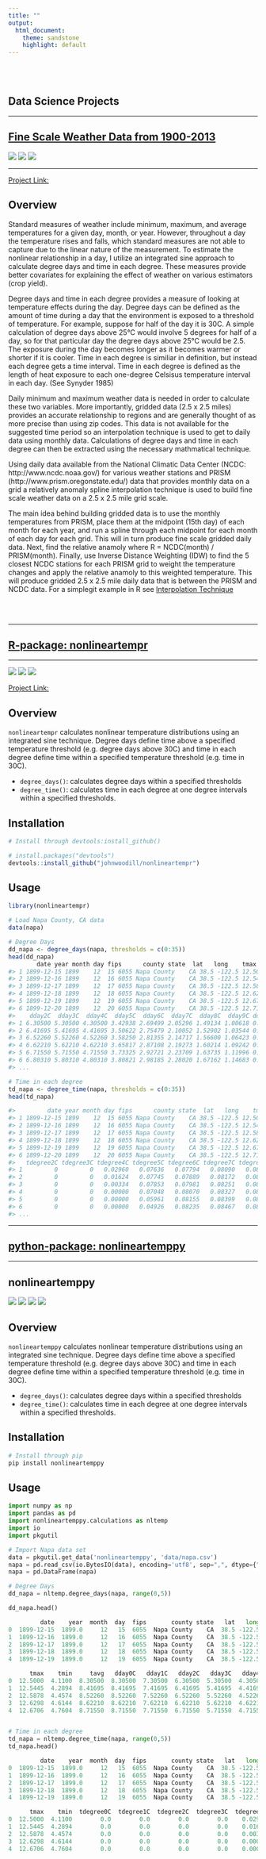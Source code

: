 ```yaml
---
title: ""
output:
  html_document:
    theme: sandstone
    highlight: default
---
```


<br>
<br>



Data Science Projects
----------------------

*********

## **[Fine Scale Weather Data from 1900-2013](https://github.com/johnwoodill/Fine-Scale-Weather-Interpolation)**

![](https://img.shields.io/build/passing.png?color=brightgreen)
![](https://img.shields.io/R/v3.2.3.png?color=red)
![](https://img.shields.io/license/MIT.png?color=blue)

*********

[Project Link:](https://github.com/johnwoodill/Fine-Scale-Weather-Interpolation)

Overview
--------
Standard measures of weather include minimum, maximum, and average temperatures for a given day, month, or year. However, throughout a day the temperature rises and falls, which standard measures are not able to capture due to the linear nature of the measurement. To estimate the nonlinear relationship in a day, I utilize an integrated sine approach to calculate degree days and time in each degree. These measures provide better covariates for explaining the effect of weather on various estimators (crop yield).

Degree days and time in each degree provides a measure of looking at temperature effects during the day. Degree days can be defined as the amount of time during a day that the environment is exposed to a threshold of temperature. For example, suppose for half of the day it is 30C. A simple calculation of degree days above 25°C would involve 5 degrees for half of a day, so for that particular day the degree days above 25°C would be 2.5. The exposure during the day becomes longer as it becomes warmer or shorter if it is cooler. Time in each degree is similiar in definition, but instead each degree gets a time interval. Time in each degree is defined as the length of heat exposure to each one-degree Celsisus temperature interval in each day. (See Synyder 1985)

Daily minimum and maximum weather data is needed in order to calculate these two variables. More importantly, gridded data (2.5 x 2.5 miles) provides an accurate relationship to regions and are generally thought of as more precise than using zip codes. This data is not available for the suggested time period so an interpolation technique is used to get to daily data using monthly data. Calculations of degree days and time in each degree can then be extracted using the necessary mathmatical technique.

Using daily data available from the National Climatic Data Center (NCDC: http://www.ncdc.noaa.gov/) for various weather stations and PRISM (http://www.prism.oregonstate.edu/) data that provides monthly data on a grid a relatively anomaly spline interpolation technique is used to build fine scale weather data on a 2.5 x 2.5 mile grid scale.

The main idea behind building gridded data is to use the monthly temperatures from PRISM, place them at the midpoint (15th day) of each month for each year, and run a spline through each midpoint for each month of each day for each grid. This will in turn produce fine scale gridded daily data. Next, find the relative anamoly where R = NCDC(month) / PRISM(month). Finally, use Inverse Distance Weighting (IDW) to find the 5 closest NCDC stations for each PRISM grid to weight the temperature changes and apply the relative anamoly to this weighted temperature. This will produce gridded 2.5 x 2.5 mile daily data that is between the PRISM and NCDC data. For a simplegit example in R see [Interpolation Technique](https://github.com/johnwoodill/Fine-Scale-Weather-Interpolation/raw/master/Documentation/interpolation_technique.pdf)


<br>
<br>

*********

## **[R-package: nonlineartempr](https://github.com/johnwoodill/nonlineartempr)**

*********

![](https://img.shields.io/build/passing.png?color=brightgreen)
![](https://img.shields.io/R/v3.4.3.png?color=red)
![](https://img.shields.io/license/MIT.png?color=blue)

[Project Link:](https://github.com/johnwoodill/nonlineartempr)

Overview
--------
`nonlineartempr` calculates nonlinear temperature distributions using an integrated sine technique. Degree days define time above a specified temperature threshold (e.g. degree days above 30C) and time in each degree define time within a specified temperature threshold (e.g. time in 30C).

-   `degree_days()`: calculates degree days within a specified thresholds
-   `degree_time()`: calculates time in each degree at one degree intervals within a specified thresholds.

Installation
------------

``` r
# Install through devtools:install_github()

# install.packages("devtools")
devtools::install_github("johnwoodill/nonlineartempr")
```

Usage
-----

``` r
library(nonlineartempr)

# Load Napa County, CA data
data(napa)

# Degree Days
dd_napa <- degree_days(napa, thresholds = c(0:35))
head(dd_napa)
        date year month day fips      county state  lat   long    tmax   tmin    tavg  dday0C  dday1C
#> 1 1899-12-15 1899    12  15 6055 Napa County    CA 38.5 -122.5 12.5000 4.1100 8.30500 8.30500 7.30500
#> 2 1899-12-16 1899    12  16 6055 Napa County    CA 38.5 -122.5 12.5445 4.2894 8.41695 8.41695 7.41695
#> 3 1899-12-17 1899    12  17 6055 Napa County    CA 38.5 -122.5 12.5878 4.4574 8.52260 8.52260 7.52260
#> 4 1899-12-18 1899    12  18 6055 Napa County    CA 38.5 -122.5 12.6298 4.6144 8.62210 8.62210 7.62210
#> 5 1899-12-19 1899    12  19 6055 Napa County    CA 38.5 -122.5 12.6706 4.7604 8.71550 8.71550 7.71550
#> 6 1899-12-20 1899    12  20 6055 Napa County    CA 38.5 -122.5 12.7103 4.8959 8.80310 8.80310 7.80310
#>    dday2C  dday3C  dday4C  dday5C  dday6C  dday7C  dday8C  dday9C dday10C dday11C dday12C dday13C
#> 1 6.30500 5.30500 4.30500 3.42938 2.69499 2.05296 1.49134 1.00618 0.59837 0.27430 0.05212       0
#> 2 6.41695 5.41695 4.41695 3.50622 2.75479 2.10052 1.52902 1.03544 0.62019 0.28919 0.05975       0
#> 3 6.52260 5.52260 4.52260 3.58250 2.81355 2.14717 1.56600 1.06423 0.64173 0.30402 0.06757       0
#> 4 6.62210 5.62210 4.62210 3.65817 2.87108 2.19273 1.60214 1.09242 0.66291 0.31871 0.07553       0
#> 5 6.71550 5.71550 4.71550 3.73325 2.92721 2.23709 1.63735 1.11996 0.68369 0.33324 0.08359       0
#> 6 6.80310 5.80310 4.80310 3.80821 2.98185 2.28020 1.67162 1.14683 0.70407 0.34760 0.09174       0
#> ...

# Time in each degree
td_napa <- degree_time(napa, thresholds = c(0:35))
head(td_napa)

#>         date year month day fips      county state  lat   long    tmax   tmin tdegree0C tdegree1C
#> 1 1899-12-15 1899    12  15 6055 Napa County    CA 38.5 -122.5 12.5000 4.1100         0         0
#> 2 1899-12-16 1899    12  16 6055 Napa County    CA 38.5 -122.5 12.5445 4.2894         0         0
#> 3 1899-12-17 1899    12  17 6055 Napa County    CA 38.5 -122.5 12.5878 4.4574         0         0
#> 4 1899-12-18 1899    12  18 6055 Napa County    CA 38.5 -122.5 12.6298 4.6144         0         0
#> 5 1899-12-19 1899    12  19 6055 Napa County    CA 38.5 -122.5 12.6706 4.7604         0         0
#> 6 1899-12-20 1899    12  20 6055 Napa County    CA 38.5 -122.5 12.7103 4.8959         0         0
#>   tdegree2C tdegree3C tdegree4C tdegree5C tdegree6C tdegree7C tdegree8C tdegree9C tdegree10C tdegree11C
#> 1         0         0   0.02960   0.07636   0.07794   0.08090   0.08576   0.09359    0.10704    0.13481
#> 2         0         0   0.01624   0.07745   0.07889   0.08172   0.08645   0.09412    0.10727    0.13413
#> 3         0         0   0.00334   0.07853   0.07981   0.08251   0.08711   0.09462    0.10749    0.13350
#> 4         0         0   0.00000   0.07048   0.08070   0.08327   0.08774   0.09509    0.10769    0.13292
#> 5         0         0   0.00000   0.05961   0.08155   0.08399   0.08833   0.09553    0.10786    0.13237
#> 6         0         0   0.00000   0.04926   0.08235   0.08467   0.08888   0.09593    0.10801    0.13183
#> ...

```
*********

## **[python-package: nonlineartemppy](https://github.com/johnwoodill/nonlineartemppy)**

*********

## nonlineartemppy


![](https://img.shields.io/build/passing.png?color=brightgreen)
![](https://img.shields.io/pypi/v0.101.png?color=brightgreen)
![](https://img.shields.io/python/v3.6.png?color=blue)
![](https://img.shields.io/license/MIT.png?color=blue)


Overview
--------
`nonlineartemppy` calculates nonlinear temperature distributions using an integrated sine technique. Degree days define time above a specified temperature threshold (e.g. degree days above 30C) and time in each degree define time within a specified temperature threshold (e.g. time in 30C).

-   `degree_days()`: calculates degree days within a specified thresholds
-   `degree_time()`: calculates time in each degree at one degree intervals within a specified thresholds.

Installation
------------

``` python
# Install through pip
pip install nonlineartemppy
```

Usage
-----

``` python
import numpy as np
import pandas as pd
import nonlineartemppy.calculations as nltemp
import io
import pkgutil

# Import Napa data set
data = pkgutil.get_data('nonlineartemppy', 'data/napa.csv')
napa = pd.read_csv(io.BytesIO(data), encoding='utf8', sep=",", dtype={"switch": np.int8})
napa = pd.DataFrame(napa)

# Degree Days
dd_napa = nltemp.degree_days(napa, range(0,5))

dd_napa.head()

         date    year  month  day  fips       county state   lat   long  \
0  1899-12-15  1899.0     12   15  6055  Napa County    CA  38.5 -122.5   
1  1899-12-16  1899.0     12   16  6055  Napa County    CA  38.5 -122.5   
2  1899-12-17  1899.0     12   17  6055  Napa County    CA  38.5 -122.5   
3  1899-12-18  1899.0     12   18  6055  Napa County    CA  38.5 -122.5   
4  1899-12-19  1899.0     12   19  6055  Napa County    CA  38.5 -122.5   

      tmax    tmin     tavg   dday0C   dday1C   dday2C   dday3C   dday4C  
0  12.5000  4.1100  8.30500  8.30500  7.30500  6.30500  5.30500  4.30500  
1  12.5445  4.2894  8.41695  8.41695  7.41695  6.41695  5.41695  4.41695  
2  12.5878  4.4574  8.52260  8.52260  7.52260  6.52260  5.52260  4.52260  
3  12.6298  4.6144  8.62210  8.62210  7.62210  6.62210  5.62210  4.62210  
4  12.6706  4.7604  8.71550  8.71550  7.71550  6.71550  5.71550  4.71550  


# Time in each degree
td_napa = nltemp.degree_time(napa, range(0,5))
td_napa.head()

         date    year  month  day  fips       county state   lat   long  \
0  1899-12-15  1899.0     12   15  6055  Napa County    CA  38.5 -122.5   
1  1899-12-16  1899.0     12   16  6055  Napa County    CA  38.5 -122.5   
2  1899-12-17  1899.0     12   17  6055  Napa County    CA  38.5 -122.5   
3  1899-12-18  1899.0     12   18  6055  Napa County    CA  38.5 -122.5   
4  1899-12-19  1899.0     12   19  6055  Napa County    CA  38.5 -122.5   

      tmax    tmin  tdegree0C  tdegree1C  tdegree2C  tdegree3C  tdegree4C  
0  12.5000  4.1100        0.0        0.0        0.0        0.0    0.02960  
1  12.5445  4.2894        0.0        0.0        0.0        0.0    0.01624  
2  12.5878  4.4574        0.0        0.0        0.0        0.0    0.00334  
3  12.6298  4.6144        0.0        0.0        0.0        0.0    0.00000  
4  12.6706  4.7604        0.0        0.0        0.0        0.0    0.00000 

```

<script>
  (function(i,s,o,g,r,a,m){i['GoogleAnalyticsObject']=r;i[r]=i[r]||function(){
  (i[r].q=i[r].q||[]).push(arguments)},i[r].l=1*new Date();a=s.createElement(o),
  m=s.getElementsByTagName(o)[0];a.async=1;a.src=g;m.parentNode.insertBefore(a,m)
  })(window,document,'script','https://www.google-analytics.com/analytics.js','ga');

  ga('create', 'UA-61017136-2', 'auto');
  ga('send', 'pageview');

</script>


